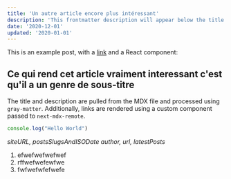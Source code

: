 ```yaml
---
title: 'Un autre article encore plus intéressant'
description: 'This frontmatter description will appear below the title'
date: '2020-12-01'
updated: '2020-01-01'
---
```


This is an example post, with a [link](https://nextjs.org) and a React component:

## Ce qui rend cet article vraiment interessant c'est qu'il a un genre de sous-titre

The title and description are pulled from the MDX file and processed using `gray-matter`. 
Additionally, links are rendered using a custom component passed to `next-mdx-remote`.

```javascript
console.log("Hello World")
```

*siteURL, postsSlugsAndISODate*
*author, url, latestPosts*

1. efwefwefwefwef
2. rffwefwefewfwe
3. fwfwefwfefwefe